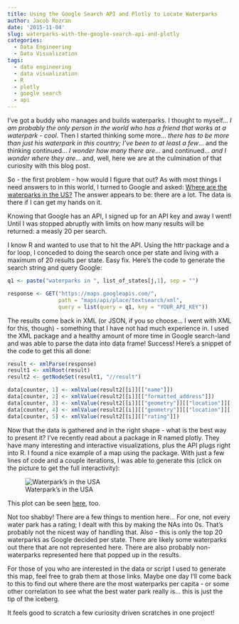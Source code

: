 ```yaml
---
title: Using the Google Search API and Plotly to Locate Waterparks
author: Jacob Rozran
date: '2015-11-04'
slug: waterparks-with-the-google-search-api-and-plotly
categories:
  - Data Engineering
  - Data Visualization
tags:
  - data engineering
  - data visualization
  - R
  - plotly
  - google search
  - api
---
```


I've got a buddy who manages and builds waterparks. I thought to myself... *I am probably the only person in the world who has a friend that works at a waterpark - cool*. Then I started thinking some more... *there has to be more than just his waterpark in this country; I've been to at least a few*... and the thinking continued... *I wonder how many there are*... and continued... *and I wonder where they are*... and, well, here we are at the culmination of that curiosity with this blog post.

So - the first problem - how would I figure that out? As with most things I need 
answers to in this world, I turned to Google and asked: 
[Where are the waterparks in the US?](https://www.google.com/maps/search/water+parks+in+the+US/@36.1121754,-100.6663344,4z/data=!3m1!4b1) 
The answer appears to be: there are a lot. The data is there if I can get my 
hands on it.

Knowing that Google has an API, I signed up for an API key and away I went! Until 
I was stopped abruptly with limits on how many results will be returned: a measly 
20 per search.

I know R and wanted to use that to hit the API. Using the httr package and a for 
loop, I conceded to doing the search once per state and living with a maximum 
of 20 results per state. Easy fix. Here's the code to generate the search string 
and query Google:

```r
q1 <- paste("waterparks in ", list_of_states[j,1], sep = "")

response <- GET("https://maps.googleapis.com/", 
                path = "maps/api/place/textsearch/xml", 
                query = list(query = q1, key = "YOUR_API_KEY"))
```

The results come back in XML (or JSON, if you so choose... I went with XML for 
this, though) - something that I have not had much experience in. I used the XML 
package and a healthy amount of more time in Google search-land and was able to 
parse the data into data frame! Success! Here's a snippet of the code to get 
this all done:

```r
result <- xmlParse(response)
result1 <- xmlRoot(result)
result2 <- getNodeSet(result1, "//result")

data[counter, 1] <- xmlValue(result2[[i]][["name"]])
data[counter, 2] <- xmlValue(result2[[i]][["formatted_address"]])
data[counter, 3] <- xmlValue(result2[[i]][["geometry"]][["location"]][["lat"]])
data[counter, 4] <- xmlValue(result2[[i]][["geometry"]][["location"]][["lng"]])
data[counter, 5] <- xmlValue(result2[[i]][["rating"]])
```

Now that the data is gathered and in the right shape - what is the best way to 
present it? I've recently read about a package in R named plotly. They have many 
interesting and interactive visualizations, plus the API plugs right into R. I 
found a nice example of a map using the package. With just a few lines of code 
and a couple iterations, I was able to generate this (click on the picture to 
get the full interactivity):

![Waterpark's in the USA](plotly_waterpark.png)

This plot can be seen [here](https://plot.ly/~rozran00/61), too.

Not too shabby! There are a few things to mention here... For one, not every 
water park has a rating; I dealt with this by making the NAs into 0s. That's 
probably not the nicest way of handling that. Also - this is only the top 20 
waterparks as Google decided per state. There are likely some waterparks out 
there that are not represented here. There are also probably non-waterparks 
represented here that popped up in the results.

For those of you who are interested in the data or script I used to generate 
this map, feel free to grab them at those links. Maybe one day I'll come back to 
this to find out where there are the most waterparks per capita - or some other 
correlation to see what the best water park really is... this is just the tip of 
the iceberg.

It feels good to scratch a few curiosity driven scratches in one project!